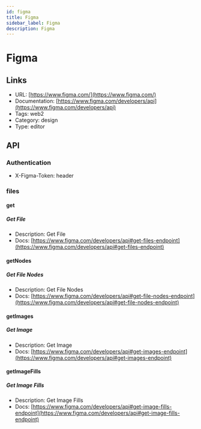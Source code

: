 ```yaml
---
id: figma
title: Figma
sidebar_label: Figma
description: Figma
---
```


# Figma

## Links

* URL: [https://www.figma.com/](https://www.figma.com/)
* Documentation: [https://www.figma.com/developers/api](https://www.figma.com/developers/api)
* Tags: web2
* Category: design
* Type: editor

## API

### Authentication

* X-Figma-Token: header

### files

#### get

##### Get File

* Description: Get File
* Docs: [https://www.figma.com/developers/api#get-files-endpoint](https://www.figma.com/developers/api#get-files-endpoint)

#### getNodes

##### Get File Nodes

* Description: Get File Nodes
* Docs: [https://www.figma.com/developers/api#get-file-nodes-endpoint](https://www.figma.com/developers/api#get-file-nodes-endpoint)

#### getImages

##### Get Image

* Description: Get Image
* Docs: [https://www.figma.com/developers/api#get-images-endpoint](https://www.figma.com/developers/api#get-images-endpoint)

#### getImageFills

##### Get Image Fills

* Description: Get Image Fills
* Docs: [https://www.figma.com/developers/api#get-image-fills-endpoint](https://www.figma.com/developers/api#get-image-fills-endpoint)
